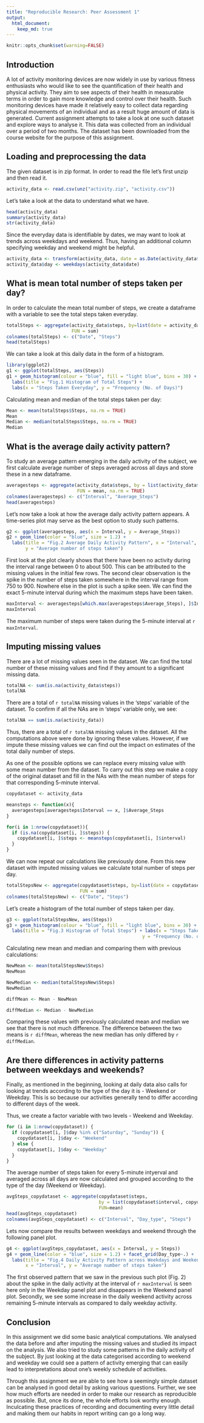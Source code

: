 ```yaml
---
title: "Reproducible Research: Peer Assessment 1"
output: 
  html_document: 
    keep_md: true
---
```

```r
knitr::opts_chunk$set(warning=FALSE)
```
## Introduction

A lot of activity monitoring devices are now widely in use by various fitness enthusiasts who would like to see the quantification of their health and physical activity. They aim to see aspects of their health in measurable terms in order to gain more knowledge and control over their health. Such monitoring devices have made it relatively easy to collect data regarding physical movements of an individual and as a result huge amount of data is generated. Current assignment attempts to take a look at one such dataset and explore ways to analyse it. This data was collected from an individual over a period of two months. The dataset has been downloaded from the course website for the purpose of this assignment.


## Loading and preprocessing the data

The given dataset is in zip format. In order to read the file let's first unzip and then read it.

```r
activity_data <- read.csv(unz("activity.zip", "activity.csv"))
```

Let's take a look at the data to understand what we have.

```r
head(activity_data)
summary(activity_data)
str(activity_data)
```

Since the everyday data is identifiable by dates, we may want to look at trends across weekdays and weekend. Thus, having an additional column specifying weekday and weekend might be helpful.

```r
activity_data <- transform(activity_data, date = as.Date(activity_data$date))
activity_data$day <- weekdays(activity_data$date)
```


## What is mean total number of steps taken per day?
In order to calculate the mean total number of steps, we create a dataframe with a variable to see the total steps taken everyday.

```r
totalSteps <- aggregate(activity_data$steps, by=list(date = activity_data$date),
                        FUN = sum)
colnames(totalSteps) <- c("Date", "Steps")
head(totalSteps)
```

We can take a look at this daily data in the form of a histogram.

```r
library(ggplot2)
g1 <- ggplot(totalSteps, aes(Steps))
g1 + geom_histogram(colour = "blue", fill = "light blue", bins = 30) + 
  labs(title = "Fig.1 Histogram of Total Steps") + 
  labs(x = "Steps Taken Everyday", y = "Frequency (No. of Days)")
```

Calculating mean and median of the total steps taken per day:

```r
Mean <- mean(totalSteps$Steps, na.rm = TRUE)
Mean
Median <- median(totalSteps$Steps, na.rm = TRUE)
Median
```


## What is the average daily activity pattern?

To study an average pattern emerging in the daily activity of the subject, we first calculate average number of steps averaged across all days and store these in a new dataframe.

```r
averagesteps <- aggregate(activity_data$steps, by = list(activity_data$interval),
                          FUN = mean, na.rm = TRUE)
colnames(averagesteps) <- c("Interval", "Average_Steps")
head(averagesteps)
```

Let's now take a look at how the average daily activity pattern appears. A time-series plot may serve as the best option to study such patterns.

```r
g2 <- ggplot(averagesteps, aes(x = Interval, y = Average_Steps))
g2 + geom_line(color = "blue", size = 1.2) + 
  labs(title = "Fig.2 Average Daily Activity Pattern", x = "Interval", 
       y = "Average number of steps taken")
```

First look at the plot clearly shows that there have been no activity during the interval range between 0 to about 500. This can be attributed to the missing values in the initial few rows. The second clear observation is the spike in the number of steps taken somewhere in the interval range from 750 to 900. Nowhere else in the plot is such a spike seen. We can find the exact 5-minute interval during which the maximum steps have been taken.

```r
maxInterval <- averagesteps[which.max(averagesteps$Average_Steps), ]$Interval
maxInterval
```

The maximum number of steps were taken during the 5-minute interval at `r maxInterval`.


## Imputing missing values

There are a lot of missing values seen in the dataset. We can find the total number of these missing values and find if they amount to a significant missing data.

```r
totalNA <- sum(is.na(activity_data$steps))
totalNA
```


There are a total of `r totalNA` missing values in the 'steps' variable of the dataset. To confirm if all the NAs are in 'steps' variable only, we see:

```r
totalNA == sum(is.na(activity_data))
```

Thus, there are a total of `r totalNA` missing values in the dataset. All the computations above were done by ignoring these values. However, if we impute these missing values we can find out the impact on estimates of the total daily number of steps.

As one of the possible options we can replace every missing value with some mean number from the dataset. To carry out this step we make a copy of the original dataset and fill in the NAs with the mean number of steps for that corresponding 5-minute interval. 

```r
copydataset <- activity_data

meansteps <- function(x){
  averagesteps[averagesteps$Interval == x, ]$Average_Steps
}

for(i in 1:nrow(copydataset)){
  if (is.na(copydataset[i, ]$steps)) {
    copydataset[i, ]$steps <- meansteps(copydataset[i, ]$interval)
  }
}
```

We can now repeat our calculations like previously done. From this new dataset with imputed missing values we calculate total number of steps per day.

```r
totalStepsNew <- aggregate(copydataset$steps, by=list(date = copydataset$date),
                           FUN = sum)
colnames(totalStepsNew) <- c("Date", "Steps")
```

Let's create a histogram of the total number of steps taken per day.

```r
g3 <- ggplot(totalStepsNew, aes(Steps))
g3 + geom_histogram(colour = "blue", fill = "light blue", bins = 30) + 
  labs(title = "Fig.3 Histogram of Total Steps") + labs(x = "Steps Taken Everyday", 
                                                  y = "Frequency (No. of Days)")
```

Calculating new mean and median and comparing them with previous calculations:

```r
NewMean <- mean(totalStepsNew$Steps)
NewMean

NewMedian <- median(totalStepsNew$Steps)
NewMedian

diffMean <- Mean - NewMean

diffMedian <- Median - NewMedian
```

Comparing these values with previously calculated mean and median we see that there is not much difference. The difference between the two means is `r diffMean`, whereas the new median has only differed by `r diffMedian`. 


## Are there differences in activity patterns between weekdays and weekends?

Finally, as mentioned in the beginning, looking at daily data also calls for looking at trends according to the type of the day it is - Weekend or Weekday. This is so because our activities generally tend to differ according to different days of the week.

Thus, we create a factor variable with two levels - Weekend and Weekday.

```r
for (i in 1:nrow(copydataset)) {
  if (copydataset[i, ]$day %in% c("Saturday", "Sunday")) {
    copydataset[i, ]$day <- "Weekend"
  } else {
    copydataset[i, ]$day <- "Weekday"
  }
}
```

The average number of steps taken for every 5-minute intyerval and averaged across all days are now calculated and grouped according to the type of the day (Weekend or Weekday).

```r
avgSteps_copydataset <- aggregate(copydataset$steps, 
                                  by = list(copydataset$interval, copydataset$day),
                                  FUN=mean)
head(avgSteps_copydataset)
colnames(avgSteps_copydataset) <- c("Interval", "Day_type", "Steps")
```

Lets now compare the results between weekdays and weekend through the following panel plot.

```r
g4 <- ggplot(avgSteps_copydataset, aes(x = Interval, y = Steps))
g4 + geom_line(color = "blue", size = 1.2) + facet_grid(Day_type~.) + 
  labs(title = "Fig.4 Daily Activity Pattern across Weekdays and Weekend", 
       x = "Interval", y = "Average number of steps taken")
```

The first observed pattern that we saw in the previous such plot (Fig. 2) about the spike in the daily activity at the interval of `r maxInterval` is seen here only in the Weekday panel plot and disappears in the Weekend panel plot. Secondly, we see some increase in the daily weekend activity across remaining 5-minute intervals as compared to daily weekday activity. 


## Conclusion

In this assignment we did some basic analytical computations. We analysed the data before and after imputing the missing values and studied its impact on the analysis. We also tried to study some patterns in the daily activity of the subject. By just looking at the data categorised according to weekend and weekday we could see a pattern of activity emerging that can easily lead to interpretations about one's weekly schedule of activities.

Through this assignment we are able to see how a seemingly simple dataset can be analysed in good detail by asking various questions. Further, we see how much efforts are needed in order to make our research as reproducible as possible. But, once its done, the whole efforts look worthy enough. Inculcating these practices of recording and documenting every little detail and making them our habits in report writing can go a long way.
